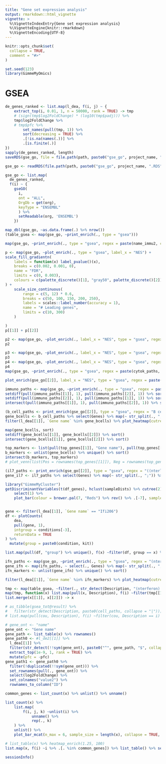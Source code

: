```yaml
---
title: "Gene set expression analysis"
output: rmarkdown::html_vignette
vignette: >
  %\VignetteIndexEntry{Gene set expression analysis}
  %\VignetteEngine{knitr::rmarkdown}
  %\VignetteEncoding{UTF-8}
---
```


```r
knitr::opts_chunk$set(
  collapse = TRUE,
  comment = "#>"
)
```

```r
set.seed(123)
library(GimmeMyOmics)
```

# GSEA
```r
de_genes_ranked <- list.map(l_dea, f(i, j) ~ {
    extract_top(i, 0.01, 1, n = 50000, rank = TRUE) -> tmp
    # (sign(tmp$log2FoldChange) * (log10(tmp$padj))) %>%
    tmp$log2FoldChange %>%
    # tmp$pfc %>%
        set_names(pull(tmp, 1)) %>%
        sort(decreasing = TRUE) %>%
        .[!is.na(names(.))] %>%
        .[is.finite(.)]
})
sapply(de_genes_ranked, length)
saveRDS(gse_go, file = file.path(path, paste0("gse_go", project_name, ".RDS")))
```
```r
gse_go <- readRDS(file.path(path, paste0("gse_go", project_name, ".RDS")))
```

```r
gse_go <- list.map(
  de_genes_ranked, 
  f(i) ~ {
    gseGO(
      i, 
      ont = "ALL",
      OrgDb = get(org),
      keyType = "ENSEMBL"
      ) %>%
      setReadable(org, 'ENSEMBL')
    })
```

```r
map_dbl(gse_go, ~as.data.frame(.) %>% nrow())
(table_gsea <- map(gse_go, ~print_enrich(., type = "gsea")))
```

```r
map(gse_go, ~print_enrich(., type = "gsea", regex = paste(name_immu2, collapse = "|")))
```

```r
p <- map(gse_go, ~plot_enrich(., type = "gsea", label_x = "NES") + 
scale_fill_gradientn(
    labels = function(x) label_pvalue()(x),
    breaks = c(0.002, 0.001, 0),
    name = "FDR",
    limits = c(0, 0.003),
    colours = c(palette_discrete()[1], "gray50", palette_discrete()[2])
) +
    scale_size_continuous(
        range = c(5, 12) * 0.6,
        breaks = c(50, 100, 150, 200, 250),
        labels = scales::label_number(accuracy = 1),
        name = "# Leading genes",
        limits = c(10, 300)
    )

)
p[[1]] + p[[2]]
```

```r
p2 <- map(gse_go, ~plot_enrich(., label_x = "NES", type = "gsea", regex = paste(name_immu2, collapse = "|")))
p2
```

```r
p3 <- map(gse_go, ~plot_enrich(., label_x = "NES", type = "gsea", regex = paste(name_immu0, collapse = "|")))
p3
p4 <- map(gse_go, ~plot_enrich(., label_x = "NES", type = "gsea", regex = paste(cytok_paths, collapse = "|")), n = 25)
p4
map(gse_go, ~print_enrich(., type = "gsea", regex = paste(cytok_paths, collapse = "|")))
```

```r
plot_enrich(gse_go[[2]], label_x = "NES", type = "gsea", regex = paste(cell_paths, collapse = "|"))
```

```r
immuno_paths <- map(gse_go, ~print_enrich(., type = "gsea", regex = paste(name_immu2, collapse = "|")))
setdiff(pull(immuno_paths[[1]], 1), pull(immuno_paths[[2]], 1)) %>% sort()
setdiff(pull(immuno_paths[[2]], 1), pull(immuno_paths[[1]], 1)) %>% sort()
intersect(pull(immuno_paths[[1]], 1), pull(immuno_paths[[2]], 1)) %>% sort()
```

```r
(b_cell_paths <- print_enrich(gse_go[[2]], type = "gsea", regex = "B cell"))
gene_bcells <- b_cell_paths %>% select(Genes) %>% map(~ str_split(., ";") %>% unlist() %>% sort()) %>% pluck(1)
filter(l_dea[[1]], `Gene name` %in% gene_bcells) %>% plot_heatmap(cutree_cols = 2)

map(gene_bcells, sort)
setdiff(gene_bcells[[1]], gene_bcells[[2]]) %>% sort()
intersect(gene_bcells[[1]], gene_bcells[[2]]) %>% sort()

top_markers <- list(pull(top_genes[[1]], "Gene name"), pull(top_genes[[2]], "Gene name")) %>% unlist() %>% unique() %>% sort()
b_markers <- unlist(gene_bcells) %>% unique() %>% sort()
intersect(b_markers, top_markers)
# plot_venn(list(Pos = rownames(top_genes[[1]]), Neg = rownames(top_genes[[2]])))
```

```r
(il7_paths <- print_enrich(gse_go[[2]], type = "gsea", regex = "((nterleukins?)|(IL))-?7"))
gene_il7 <- il7_paths %>% select(Genes) %>% map(~ str_split(., ";")) %>% unlist() %>% unique() %>% sort()
```

```r
library("GimmeMyCluster")
getDiscriminantVariables(t(df_genes), hclust(sampleDists) %>% cutree(2), n_cluster = 2) %>%
    select(1) %>%
    plot_bar(colour = brewer.pal(7, "Reds") %>% rev() %>% .[-7], sample_size = 100, digits = 1)


gene <- filter(l_dea[[1]], `Gene name` == "Ifi206")
df <- plotCounts(
    dea,
    pull(gene, 1),
    intgroup = conditions[-3],
    returnData = TRUE
) %>% 
  mutate(group = paste0(condition, kit))

list.map(pull(df, "group") %>% unique(), f(x) ~filter(df, group == x) %>% select(count)) %>% list_cbind0() %>% set_colnames(pull(df, "group") %>% unique()) %>% plot_violin(pch_size = 4, display_log = TRUE, breaks = c(250, 500, 1e3), title = pull(gene, "Gene name"))
```

```r
ifn_paths <- map(gse_go, ~print_enrich(., type = "gsea", regex = "(nterferon)|(IFN[ABG])"))
gene_ifn <- map(ifn_paths, ~ select(., Genes) %>% map(~ str_split(., ";") %>% unlist() %>% unique() %>% sort()) %>% pluck(1))
ifn_markers <- unlist(gene_ifn) %>% unique() %>% sort()

filter(l_dea[[1]], `Gene name` %in% ifn_markers) %>% plot_heatmap(cutree_cols = 2)
```

```r
tmp <- map(table_gsea, ~filter(., str_detect(Description, "(nterferon)|(IFN[ABG])")))
map(tmp, function(x) list.map(pull(x, Description), f(i) ~filter(tmp[[1]], Description == i) %>% pull(Genes) %>% str_split(";") %>% pluck(1)) %>% set_names(names(.) %>% format_path(100))) -> x
list.merge(x[[1]], x[[2]]) -> x

# as_tibble(gsea_tot@result) %>% 
#   filter(str_detect(Description, paste0(cell_paths, collapse = "|"))) -> cou
# list.map(pull(cou, Description), f(i) ~filter(cou, Description == i) %>% pull(core_enrichment) %>% str_split("/") %>% pluck(1)) %>% set_names(names(.) %>% format_path(100)) -> x

# gene_ont <- "name"
gene_ont <- "Gene name"
gene_path <- list_table(x) %>% rownames()
gene_path0 <- #l_de2[[1]] %>%
  l_dea[[1]] %>%
  filter(str_detect(!!sym(gene_ont), paste0("^", gene_path, "$", collapse = "|"))) %>% 
  extract_top(1e-9, 1, rank = TRUE) %>%
  mutate(pfc = -pfc)
gene_path1 <- gene_path0 %>% 
  filter(!duplicated(!!sym(gene_ont))) %>% 
  set_rownames(pull(., gene_ont)) %>% 
  select(log2FoldChange) %>% 
  set_colnames("value2") %>% 
  rownames_to_column("ID")

common_genes <- list_count(x) %>% unlist() %>% unname()

list_count(x) %>%
    list.map(
        f(i, j, k) ~unlist(i) %>%
            unname() %>% 
            rep(., k)
    ) %>%
    unlist() %>%
    plot_bar_mcat(n_max = 6, sample_size = length(x), collapse = TRUE, colour_gradient = brewer.pal(7, "Reds") %>% .[-7]) + theme(axis.ticks.y = element_blank(), panel.border = element_blank())

# list_table(x) %>% heatmap_enrich(1.25, 100)
list.map(x, f(i) ~i %>% .[. %in% common_genes]) %>% list_table() %>% select(colnames(.) %>% sort()) %>% heatmap_enrich(1.25, 100)
```

```r
sessionInfo()
```
